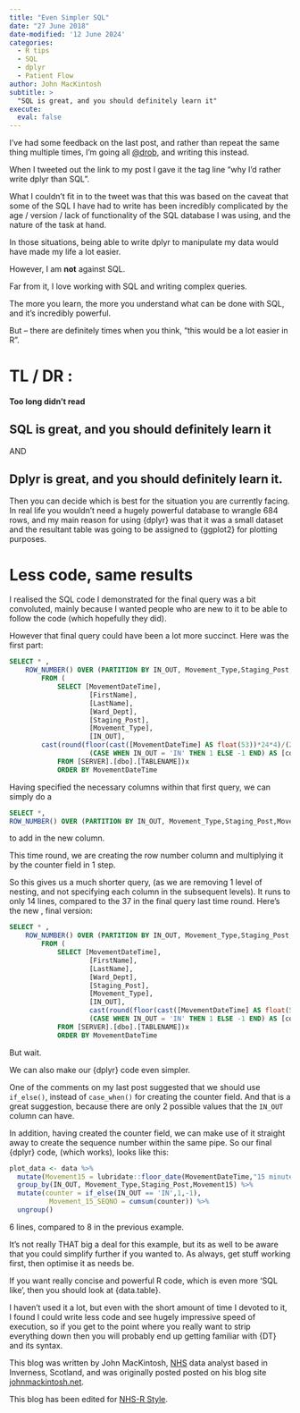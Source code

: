 ```yaml
---
title: "Even Simpler SQL"
date: "27 June 2018"
date-modified: '12 June 2024'
categories:
  - R tips
  - SQL
  - dplyr
  - Patient Flow
author: John MacKintosh
subtitle: >
  "SQL is great, and you should definitely learn it"
execute: 
  eval: false
---
```


I’ve had some feedback on the last post, and rather than repeat the same thing multiple times, I’m going all [@drob](http://varianceexplained.org/), and writing this instead.

When I tweeted out the link to my post I gave it the tag line “why I’d rather write dplyr than SQL”.

What I couldn’t fit in to the tweet was that this was based on the caveat that some of the SQL I have had to write has been incredibly complicated by the age / version / lack of functionality of the SQL database I was using, and the nature of the task at hand.

In those situations, being able to write dplyr to manipulate my data would have made my life a lot easier.

However, I am **not** against SQL.

Far from it, I love working with SQL and writing complex queries.

The more you learn, the more you understand what can be done with SQL, and it’s incredibly powerful.

But – there are definitely times when you think, “this would be a lot easier in R”.

# TL / DR :
#### Too long didn't read

## SQL is great, and you should definitely learn it

AND

## Dplyr is great, and you should definitely learn it.

Then you can decide which is best for the situation you are currently facing. In real life you wouldn’t need a hugely powerful database to wrangle 684 rows, and my main reason for using {dplyr} was that it was a small dataset and the resultant table was going to be assigned to {ggplot2} for plotting purposes.

# Less code, same results

I realised the SQL code I demonstrated for the final query was a bit convoluted, mainly because I wanted people who are new to it to be able to follow the code (which hopefully they did).

However that final query could have been a lot more succinct. Here was the first part:

```sql
SELECT * ,
	ROW_NUMBER() OVER (PARTITION BY IN_OUT, Movement_Type,Staging_Post,Movement15 ORDER BY (MovementDateTime)) * [counter] AS Movement_15_SEQNO
		FROM (
			SELECT [MovementDateTime],
					[FirstName],
				 	[LastName],
					[Ward_Dept],
					[Staging_Post],
					[Movement_Type],
					[IN_OUT],
		cast(round(floor(cast([MovementDateTime] AS float(53))*24*4)/(24*4),5) AS smalldatetime) AS Movement15,
					(CASE WHEN IN_OUT = 'IN' THEN 1 ELSE -1 END) AS [counter]
			FROM [SERVER].[dbo].[TABLENAME])x
			ORDER BY MovementDateTime
```

Having specified the necessary columns within that first query, we can simply do a

```sql
SELECT *,
ROW_NUMBER() OVER (PARTITION BY IN_OUT, Movement_Type,Staging_Post,Movement15 ORDER BY (MovementDateTime)) * [counter] AS Movement_15_SEQNO
```

to add in the new column.

This time round, we are creating the row number column and multiplying it by the counter field in 1 step.

So this gives us a much shorter query, (as we are removing 1 level of nesting, and not specifying each column in the subsequent levels). It runs to only 14 lines, compared to the 37 in the final query last time round. Here’s the new , final version:

```sql
SELECT * ,
	ROW_NUMBER() OVER (PARTITION BY IN_OUT, Movement_Type,Staging_Post,Movement15 ORDER BY (MovementDateTime)) * [counter] AS Movement_15_SEQNO
		FROM (
			SELECT [MovementDateTime],
					[FirstName],
				 	[LastName],
					[Ward_Dept],
					[Staging_Post],
					[Movement_Type],
					[IN_OUT],
					cast(round(floor(cast([MovementDateTime] AS float(53))*24*4)/(24*4),5) AS smalldatetime) AS Movement15,
					(CASE WHEN IN_OUT = 'IN' THEN 1 ELSE -1 END) AS [counter]
			FROM [SERVER].[dbo].[TABLENAME])x
			ORDER BY MovementDateTime
```

But wait.

We can also make our {dplyr} code even simpler.

One of the comments on my last post suggested that we should use `if_else()`, instead of `case_when()` for creating the counter field. And that is a great suggestion, because there are only 2 possible values that the `IN_OUT` column can have.

In addition, having created the counter field, we can make use of it straight away to create the sequence number within the same pipe. So our final {dplyr} code, (which works), looks like this:

```r
plot_data <- data %>% 
  mutate(Movement15 = lubridate::floor_date(MovementDateTime,"15 minutes")) %>% 
  group_by(IN_OUT, Movement_Type,Staging_Post,Movement15) %>% 
  mutate(counter = if_else(IN_OUT == 'IN',1,-1),
          Movement_15_SEQNO = cumsum(counter)) %>% 
  ungroup() 
```

6 lines, compared to 8 in the previous example.

It's not really THAT big a deal for this example, but its as well to be aware that you could simplify further if you wanted to. As always, get stuff working first, then optimise it as needs be.

If you want really concise and powerful R code, which is even more ‘SQL like’, then you should look at {data.table}.

I haven’t used it a lot, but even with the short amount of time I devoted to it, I found I could write less code and see hugely impressive speed of execution, so if you get to the point where you really want to strip everything down then you will probably end up getting familiar with {DT} and its syntax.

This blog was written by John MacKintosh, [NHS](http://www.scot.nhs.uk/) data analyst based in Inverness, Scotland, and was originally posted posted on his blog site [johnmackintosh.net](https://www.johnmackintosh.com/blog/2018-06-03-even-simpler-sql/).

This blog has been edited for [NHS-R Style](https://nhsrway.nhsrcommunity.com/style-guides.html#referencing-r-packages-and-functions-in-text).